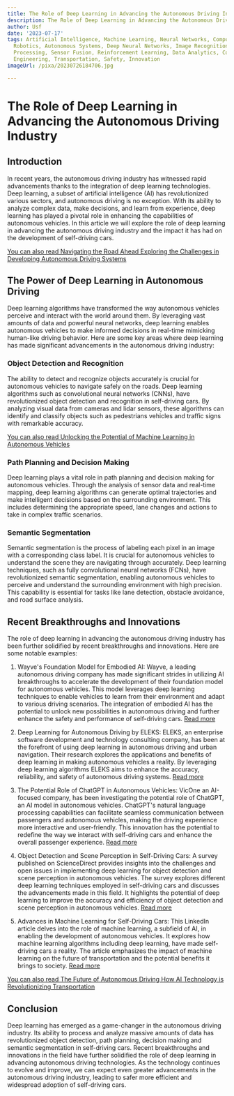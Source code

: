 ```yaml
---
title: The Role of Deep Learning in Advancing the Autonomous Driving Industry
description: The Role of Deep Learning in Advancing the Autonomous Driving Industry
author: Usf
date: '2023-07-17'
tags: Artificial Intelligence, Machine Learning, Neural Networks, Computer Vision,
  Robotics, Autonomous Systems, Deep Neural Networks, Image Recognition, Natural Language
  Processing, Sensor Fusion, Reinforcement Learning, Data Analytics, Computer Science,
  Engineering, Transportation, Safety, Innovation
imageUrl: /pixa/20230726184706.jpg

---
```

# The Role of Deep Learning in Advancing the Autonomous Driving Industry

##  Introduction
In recent years, the autonomous driving industry has witnessed rapid advancements thanks to the integration of deep learning technologies. Deep learning, a subset of artificial intelligence (AI) has  revolutionized various sectors, and autonomous driving is no  exception. With its ability to analyze complex data, make decisions, and learn from experience,  deep learning has played a pivotal role in enhancing the capabilities of autonomous vehicles. In this article we will explore the role of deep learning in advancing  the autonomous driving industry and the impact it has had on the development  of self-driving cars.

[You can also read Navigating the Road Ahead  Exploring the Challenges in Developing Autonomous Driving Systems](Navigating%20the%20Road%20Ahead%20Exploring%20the%20Challenges%20in%20Developing%20Autonomous%20Driving%20Systems)


## The Power of Deep Learning in Autonomous  Driving
Deep learning  algorithms  have transformed the way autonomous vehicles perceive and interact with the world around  them. By leveraging  vast amounts of data  and  powerful neural  networks, deep learning enables autonomous vehicles to make informed decisions in real-time  mimicking human-like driving behavior. Here are some key areas where deep learning has made significant advancements in  the autonomous driving industry:

###  Object Detection and Recognition
The ability  to detect and recognize objects accurately  is crucial for autonomous  vehicles to navigate  safely on the roads. Deep learning algorithms  such as convolutional neural networks (CNNs), have revolutionized object detection and recognition in self-driving cars. By analyzing visual data from cameras and lidar sensors, these algorithms can identify and classify objects such as pedestrians vehicles and traffic signs with remarkable accuracy.

[You can also read Unlocking  the Potential of Machine Learning in  Autonomous Vehicles](Unlocking%20the%20Potential%20of%20Machine%20Learning%20in%20Autonomous%20Vehicles)


### Path Planning and Decision Making
Deep learning plays a vital role in path planning and  decision making for autonomous vehicles. Through the analysis of sensor data  and real-time mapping, deep learning algorithms can generate optimal trajectories and make intelligent  decisions based on the  surrounding environment. This includes determining the appropriate speed, lane changes and actions to take  in complex traffic scenarios.

###  Semantic Segmentation
Semantic segmentation is the process  of labeling each pixel in an image with  a corresponding class  label. It  is crucial for  autonomous vehicles to understand the scene they are  navigating through accurately. Deep learning techniques, such as fully convolutional neural  networks (FCNs), have revolutionized semantic  segmentation, enabling  autonomous vehicles to perceive and understand the surrounding environment with high precision. This capability is essential for tasks like lane detection, obstacle avoidance, and road surface analysis.

## Recent Breakthroughs and Innovations
The role of deep learning in advancing the autonomous driving industry has been  further solidified by recent breakthroughs and innovations. Here are some notable  examples:

1. Wayve's Foundation Model for  Embodied AI:  Wayve, a leading  autonomous driving company has made significant strides in utilizing AI breakthroughs to accelerate the development of their foundation  model for autonomous vehicles.  This  model leverages deep learning techniques to enable vehicles to learn from  their environment and adapt to various driving scenarios. The integration of embodied AI has the  potential to unlock new possibilities in autonomous driving  and  further enhance the safety and performance of self-driving cars. [Read more](https://wayve.ai/thinking/2023_ai_breakthroughs_apply_to_avs_too/)

2. Deep Learning for  Autonomous Driving by ELEKS: ELEKS, an  enterprise software development and technology consulting  company, has been at the forefront of using deep learning in autonomous driving  and urban navigation.  Their research explores the applications and benefits of deep learning  in making  autonomous vehicles a reality. By  leveraging deep learning algorithms ELEKS aims to enhance the accuracy, reliability, and  safety of autonomous driving systems. [Read more](https://eleks.com/research/deep-learning-for-autonomous-driving-urban-navigation/)

3. The Potential Role of ChatGPT in Autonomous Vehicles: VicOne an AI-focused company, has  been investigating the potential role of  ChatGPT, an AI model  in autonomous vehicles. ChatGPT's  natural language processing capabilities can facilitate  seamless communication between passengers and autonomous vehicles, making the driving  experience more interactive and user-friendly. This innovation has the potential to redefine the way we interact with self-driving cars and enhance the overall passenger experience. [Read more](https://vicone.com/blog/is-chatgpt-the-next-ai-milestone-for-autonomous-vehicles)

4. Object Detection and Scene  Perception  in Self-Driving Cars: A survey published on ScienceDirect provides insights into the challenges and open issues in implementing deep learning for object detection and scene perception in autonomous vehicles. The survey explores different  deep learning techniques employed in self-driving cars and discusses the advancements  made in this field. It highlights the potential of deep  learning to improve the accuracy and efficiency of object detection and scene perception in autonomous vehicles. [Read more](https://www.sciencedirect.com/science/article/pii/S2590005621000059)

5. Advances in Machine Learning for Self-Driving Cars: This LinkedIn article delves into the role  of machine learning, a subfield of AI, in enabling  the development of autonomous vehicles. It explores how machine learning algorithms including deep learning, have made self-driving cars a  reality. The article  emphasizes the impact of machine learning  on the future of transportation and the potential  benefits it brings to society. [Read more](https://www.linkedin.com/pulse/future-autonomous-vehicles-advances-machine-learning-self-driving)

[You can also read The Future of Autonomous Driving How AI Technology is Revolutionizing Transportation](The%20Future%20of%20Autonomous%20Driving%20How%20AI%20Technology%20is%20Revolutionizing%20Transportation)


## Conclusion
Deep learning has emerged as a game-changer in  the autonomous driving industry.  Its ability to process and analyze massive amounts of data has  revolutionized object  detection, path planning, decision making and semantic segmentation in self-driving cars. Recent breakthroughs and innovations in the  field have further solidified the role of deep  learning  in advancing autonomous driving technologies. As the technology continues to evolve and improve, we can  expect  even greater advancements  in the autonomous driving industry, leading to safer more efficient and widespread adoption of self-driving cars.